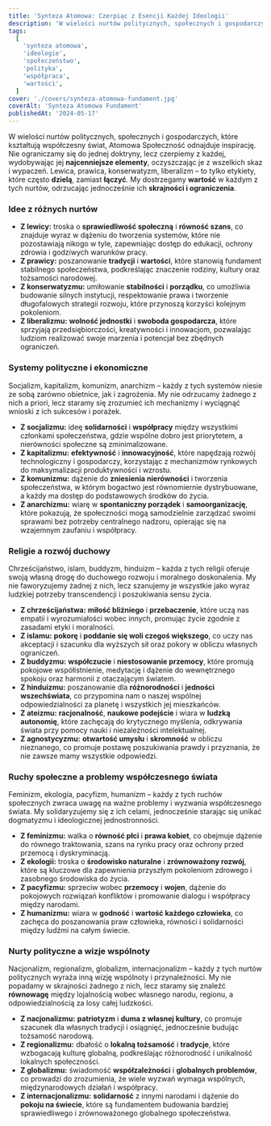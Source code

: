 ```yaml
---
title: 'Synteza Atomowa: Czerpiąc z Esencji Każdej Ideologii'
description: 'W wielości nurtów politycznych, społecznych i gospodarczych, które kształtują współczesny świat, Atomowa Społeczność odnajduje inspirację. Nie ograniczamy się do jednej doktryny, lecz czerpiemy z każdej, wydobywając jej najcenniejsze elementy, oczyszczając je z wszelkich skaz i wypaczeń.'
tags:
  [
    'synteza atomowa',
    'ideologie',
    'społeczeństwo',
    'polityka',
    'współpraca',
    'wartości',
  ]
cover: './covers/synteza-atomowa-fundament.jpg'
coverAlt: 'Synteza Atomowa Fundament'
publishedAt: '2024-05-17'
---
```


W wielości nurtów politycznych, społecznych i gospodarczych, które kształtują współczesny świat, Atomowa Społeczność odnajduje inspirację. Nie ograniczamy się do jednej doktryny, lecz czerpiemy z każdej, wydobywając jej **najcenniejsze elementy**, oczyszczając je z wszelkich skaz i wypaczeń. Lewica, prawica, konserwatyzm, liberalizm – to tylko etykiety, które często **dzielą**, zamiast **łączyć**. My dostrzegamy **wartość** w każdym z tych nurtów, odrzucając jednocześnie ich **skrajności i ograniczenia**.

### Idee z różnych nurtów

- **Z lewicy:** troska o **sprawiedliwość społeczną** i **równość szans**, co znajduje wyraz w dążeniu do tworzenia systemów, które nie pozostawiają nikogo w tyle, zapewniając dostęp do edukacji, ochrony zdrowia i godziwych warunków pracy.
- **Z prawicy:** poszanowanie **tradycji** i **wartości**, które stanowią fundament stabilnego społeczeństwa, podkreślając znaczenie rodziny, kultury oraz tożsamości narodowej.
- **Z konserwatyzmu:** umiłowanie **stabilności** i **porządku**, co umożliwia budowanie silnych instytucji, respektowanie prawa i tworzenie długofalowych strategii rozwoju, które przynoszą korzyści kolejnym pokoleniom.
- **Z liberalizmu:** **wolność jednostki** i **swoboda gospodarcza**, które sprzyjają przedsiębiorczości, kreatywności i innowacjom, pozwalając ludziom realizować swoje marzenia i potencjał bez zbędnych ograniczeń.

### Systemy polityczne i ekonomiczne

Socjalizm, kapitalizm, komunizm, anarchizm – każdy z tych systemów niesie ze sobą zarówno obietnice, jak i zagrożenia. My nie odrzucamy żadnego z nich a priori, lecz staramy się zrozumieć ich mechanizmy i wyciągnąć wnioski z ich sukcesów i porażek.

- **Z socjalizmu:** ideę **solidarności** i **współpracy** między wszystkimi członkami społeczeństwa, gdzie wspólne dobro jest priorytetem, a nierówności społeczne są zminimalizowane.
- **Z kapitalizmu:** **efektywność** i **innowacyjność**, które napędzają rozwój technologiczny i gospodarczy, korzystając z mechanizmów rynkowych do maksymalizacji produktywności i wzrostu.
- **Z komunizmu:** dążenie do **zniesienia nierówności** i tworzenia społeczeństwa, w którym bogactwo jest równomiernie dystrybuowane, a każdy ma dostęp do podstawowych środków do życia.
- **Z anarchizmu:** wiarę w **spontaniczny porządek** i **samoorganizację**, które pokazują, że społeczności mogą samodzielnie zarządzać swoimi sprawami bez potrzeby centralnego nadzoru, opierając się na wzajemnym zaufaniu i współpracy.

### Religie a rozwój duchowy

Chrześcijaństwo, islam, buddyzm, hinduizm – każda z tych religii oferuje swoją własną drogę do duchowego rozwoju i moralnego doskonalenia. My nie faworyzujemy żadnej z nich, lecz szanujemy je wszystkie jako wyraz ludzkiej potrzeby transcendencji i poszukiwania sensu życia.

- **Z chrześcijaństwa:** **miłość bliźniego** i **przebaczenie**, które uczą nas empatii i wyrozumiałości wobec innych, promując życie zgodnie z zasadami etyki i moralności.
- **Z islamu:** **pokorę** i **poddanie się woli czegoś większego**, co uczy nas akceptacji i szacunku dla wyższych sił oraz pokory w obliczu własnych ograniczeń.
- **Z buddyzmu:** **współczucie** i **niestosowanie przemocy**, które promują pokojowe współistnienie, medytację i dążenie do wewnętrznego spokoju oraz harmonii z otaczającym światem.
- **Z hinduizmu:** poszanowanie dla **różnorodności** i **jedności wszechświata**, co przypomina nam o naszej wspólnej odpowiedzialności za planetę i wszystkich jej mieszkańców.
- **Z ateizmu:** **racjonalność**, **naukowe podejście** i wiara w **ludzką autonomię**, które zachęcają do krytycznego myślenia, odkrywania świata przy pomocy nauki i niezależności intelektualnej.
- **Z agnostycyzmu:** **otwartość umysłu** i **skromność** w obliczu nieznanego, co promuje postawę poszukiwania prawdy i przyznania, że nie zawsze mamy wszystkie odpowiedzi.

### Ruchy społeczne a problemy współczesnego świata

Feminizm, ekologia, pacyfizm, humanizm – każdy z tych ruchów społecznych zwraca uwagę na ważne problemy i wyzwania współczesnego świata. My solidaryzujemy się z ich celami, jednocześnie starając się unikać dogmatyzmu i ideologicznej jednostronności.

- **Z feminizmu:** walka o **równość płci** i **prawa kobiet**, co obejmuje dążenie do równego traktowania, szans na rynku pracy oraz ochrony przed przemocą i dyskryminacją.
- **Z ekologii:** troska o **środowisko naturalne** i **zrównoważony rozwój**, które są kluczowe dla zapewnienia przyszłym pokoleniom zdrowego i zasobnego środowiska do życia.
- **Z pacyfizmu:** sprzeciw wobec **przemocy** i **wojen**, dążenie do pokojowych rozwiązań konfliktów i promowanie dialogu i współpracy między narodami.
- **Z humanizmu:** wiara w **godność** i **wartość każdego człowieka**, co zachęca do poszanowania praw człowieka, równości i solidarności między ludźmi na całym świecie.

### Nurty polityczne a wizje wspólnoty

Nacjonalizm, regionalizm, globalizm, internacjonalizm – każdy z tych nurtów politycznych wyraża inną wizję wspólnoty i przynależności. My nie popadamy w skrajności żadnego z nich, lecz staramy się znaleźć **równowagę** między lojalnością wobec własnego narodu, regionu, a odpowiedzialnością za losy całej ludzkości.

- **Z nacjonalizmu:** **patriotyzm** i **duma z własnej kultury**, co promuje szacunek dla własnych tradycji i osiągnięć, jednocześnie budując tożsamość narodową.
- **Z regionalizmu:** dbałość o **lokalną tożsamość** i **tradycje**, które wzbogacają kulturę globalną, podkreślając różnorodność i unikalność lokalnych społeczności.
- **Z globalizmu:** świadomość **współzależności** i **globalnych problemów**, co prowadzi do zrozumienia, że wiele wyzwań wymaga wspólnych, międzynarodowych działań i współpracy.
- **Z internacjonalizmu:** **solidarność** z innymi narodami i dążenie do **pokoju na świecie**, które są fundamentem budowania bardziej sprawiedliwego i zrównoważonego globalnego społeczeństwa.
